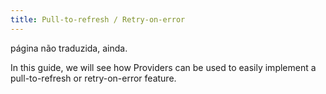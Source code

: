 ```yaml
---
title: Pull-to-refresh / Retry-on-error
---
```



página não traduzida, ainda.

In this guide, we will see how Providers can be used to easily implement
a pull-to-refresh or retry-on-error feature.

